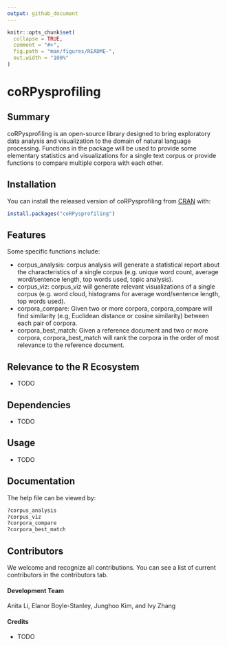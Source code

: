 ```yaml
---
output: github_document
---
```


<!-- README.md is generated from README.Rmd. Please edit that file -->

```r
knitr::opts_chunk$set(
  collapse = TRUE,
  comment = "#>",
  fig.path = "man/figures/README-",
  out.width = "100%"
)
```

# coRPysprofiling

<!-- badges: start -->

<!-- badges: end -->

## Summary

coRPysprofiling is an open-source library designed to bring exploratory data analysis and visualization to the domain of natural language processing. Functions in the package will be used to provide some elementary statistics and visualizations for a single text corpus or provide functions to compare multiple corpora with each other.

## Installation

You can install the released version of coRPysprofiling from [CRAN](https://CRAN.R-project.org) with:

``` r
install.packages("coRPysprofiling")
```

## Features

Some specific functions include:

-   corpus\_analysis: corpus analysis will generate a statistical report about the characteristics of a single corpus (e.g. unique word count, average word/sentence length, top words used, topic analysis).
-   corpus\_viz: corpus\_viz will generate relevant visualizations of a single corpus (e.g. word cloud, histograms for average word/sentence length, top words used).
-   corpora\_compare: Given two or more corpora, corpora\_compare will find similarity (e.g, Euclidean distance or cosine similarity) between each pair of corpora.
-   corpora\_best\_match: Given a reference document and two or more corpora, corpora\_best\_match will rank the corpora in the order of most relevance to the reference document.

## Relevance to the R Ecosystem

-   TODO

## Dependencies

-   TODO

## Usage

-   TODO

## Documentation

The help file can be viewed by:

```r
?corpus_analysis
?corpus_viz
?corpora_compare
?corpora_best_match
```

## Contributors

We welcome and recognize all contributions. You can see a list of current contributors in the contributors tab.

#### Development Team

Anita Li, Elanor Boyle-Stanley, Junghoo Kim, and Ivy Zhang

#### Credits

-   TODO
